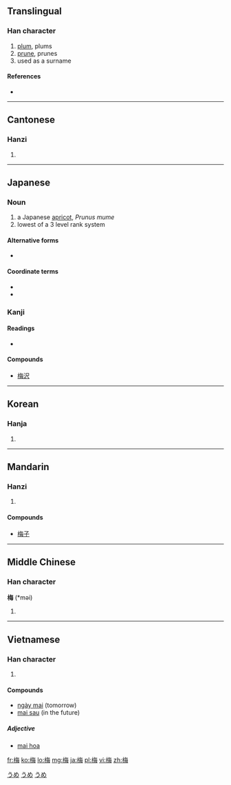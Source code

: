 {{also|楳}}
==Translingual==

===Han character===
{{Han char|rn=75|rad=木|as=07|sn=11|four=4895<sub>7</sub>|canj=木人田卜 (DOWY)|ids=⿰[[木]][[毎]]}}

# [[plum]], plums
# [[prune]], prunes
# used as a surname

====References====
* {{Han ref|kx=0528.080|dkj=14795|dj=0916.230|hdz=21215.130|uh=6885|ud=26757|bh=B1F6|bd=45558}}

----

==Cantonese==

===Hanzi===
{{yue-hanzi|jyut=|y=mui4}}

# {{defn|lang=yue|sort=木07}}

----

==Japanese==
{{wikispecies|Prunus mume}}

===Noun===
{{ja-noun|k|hira=うめ|rom=ume}}

# a Japanese [[apricot]], ''Prunus mume''
# lowest of a 3 level rank system 

====Alternative forms====
* {{l|ja|楳}}

====Coordinate terms====
* {{l|ja|松|tr=まつ, ''matsu''|gloss=pine, the highest rank}}
* {{l|ja|竹|tr=たけ, ''take''|gloss=bamboo, the middle rank}} 

===Kanji===
{{ja-kanji|grade=4|rs=木07}}

====Readings====
* {{ja-readings|on=[[ばい]] (bai)|kun=[[うめ]] (ume)}}

====Compounds====
* [[梅沢]]

[[Category:1000 Japanese basic words|うめ]]
[[Category:ja:Fruits|うめ]]
[[Category:ja:Trees|うめ]]

----

==Korean==

===Hanja===
{{ko-hanja|hangeul=[[매]]|eumhun=|rv=mae|mr=mae|y=may}}

# {{defn|lang=ko|sort=木07}}

----

==Mandarin==

===Hanzi===
{{cmn-hanzi|pin=[[méi]] ([[mei2]])|wg=mei<sup>2</sup>}}

# {{defn|lang=cmn|sort=木07}}

====Compounds====
* [[梅子]]

----

==Middle Chinese==

===Han character===
'''梅''' (*məi)<!--note: asterisk indicates that this character appears more than four times in the Tang Dynasty corpus of literature-->

# {{defn|lang=zhx-mid|sort=木07}}

----

==Vietnamese==

===Han character===
{{vi-hantu| [[mai]]|rs=木07}}

# {{defn|lang=vi|sort=木07}}

====Compounds====
* [[ngày mai]] (tomorrow)
* [[mai sau]] (in the future)

=====Adjective=====
*[http://vi.wiktionary.org/wiki/mai_hoa mai hoa]

[[fr:梅]]
[[ko:梅]]
[[lo:梅]]
[[mg:梅]]
[[ja:梅]]
[[pl:梅]]
[[vi:梅]]
[[zh:梅]]